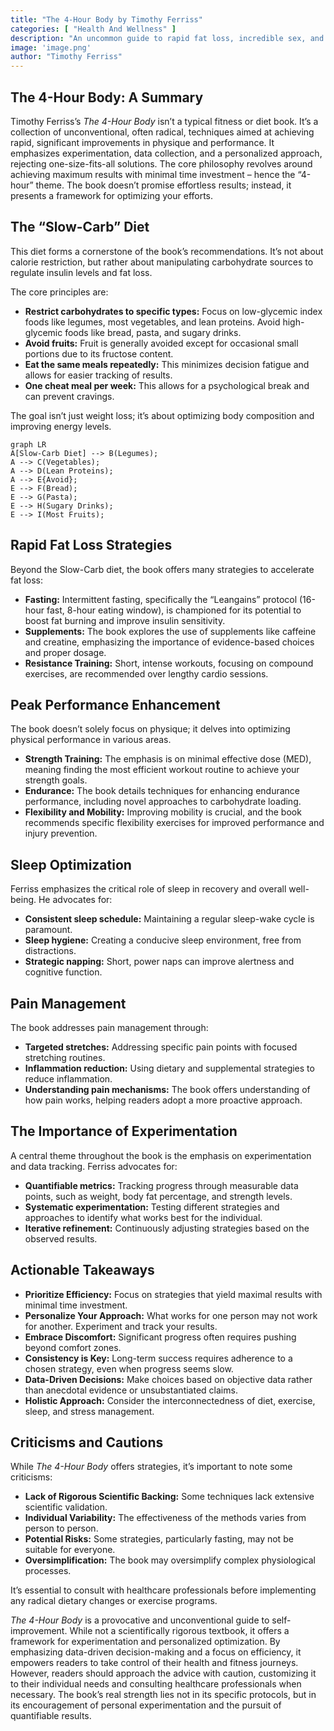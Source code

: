 ```yaml
---
title: "The 4-Hour Body by Timothy Ferriss"
categories: [ "Health And Wellness" ]
description: "An uncommon guide to rapid fat loss, incredible sex, and becoming superhuman"
image: 'image.png'
author: "Timothy Ferriss"
---
```

## The 4-Hour Body: A Summary

Timothy Ferriss's *The 4-Hour Body* isn't a typical fitness or diet book. It's a collection of unconventional, often radical, techniques aimed at achieving rapid, significant improvements in physique and performance.  It emphasizes experimentation, data collection, and a personalized approach, rejecting one-size-fits-all solutions. The core philosophy revolves around achieving maximum results with minimal time investment – hence the "4-hour" theme.  The book doesn't promise effortless results; instead, it presents a framework for optimizing your efforts.


## The "Slow-Carb" Diet

This diet forms a cornerstone of the book's recommendations. It's not about calorie restriction, but rather about manipulating carbohydrate sources to regulate insulin levels and fat loss.

The core principles are:

* **Restrict carbohydrates to specific types:**  Focus on low-glycemic index foods like legumes, most vegetables, and lean proteins. Avoid high-glycemic foods like bread, pasta, and sugary drinks.
* **Avoid fruits:** Fruit is generally avoided except for occasional small portions due to its fructose content.
* **Eat the same meals repeatedly:** This minimizes decision fatigue and allows for easier tracking of results.
* **One cheat meal per week:** This allows for a psychological break and can prevent cravings.

The goal isn't just weight loss; it's about optimizing body composition and improving energy levels.


```mermaid
graph LR
A[Slow-Carb Diet] --> B(Legumes);
A --> C(Vegetables);
A --> D(Lean Proteins);
A --> E{Avoid};
E --> F(Bread);
E --> G(Pasta);
E --> H(Sugary Drinks);
E --> I(Most Fruits);
```


## Rapid Fat Loss Strategies

Beyond the Slow-Carb diet, the book offers many strategies to accelerate fat loss:

* **Fasting:** Intermittent fasting, specifically the "Leangains" protocol (16-hour fast, 8-hour eating window), is championed for its potential to boost fat burning and improve insulin sensitivity.
* **Supplements:**  The book explores the use of supplements like caffeine and creatine, emphasizing the importance of evidence-based choices and proper dosage.
* **Resistance Training:**  Short, intense workouts, focusing on compound exercises, are recommended over lengthy cardio sessions.


## Peak Performance Enhancement

The book doesn't solely focus on physique; it delves into optimizing physical performance in various areas.

* **Strength Training:** The emphasis is on minimal effective dose (MED), meaning finding the most efficient workout routine to achieve your strength goals.
* **Endurance:**  The book details techniques for enhancing endurance performance, including novel approaches to carbohydrate loading.
* **Flexibility and Mobility:**  Improving mobility is crucial, and the book recommends specific flexibility exercises for improved performance and injury prevention.

## Sleep Optimization

Ferriss emphasizes the critical role of sleep in recovery and overall well-being.  He advocates for:

* **Consistent sleep schedule:**  Maintaining a regular sleep-wake cycle is paramount.
* **Sleep hygiene:**  Creating a conducive sleep environment, free from distractions.
* **Strategic napping:** Short, power naps can improve alertness and cognitive function.

## Pain Management

The book addresses pain management through:

* **Targeted stretches:** Addressing specific pain points with focused stretching routines.
* **Inflammation reduction:** Using dietary and supplemental strategies to reduce inflammation.
* **Understanding pain mechanisms:** The book offers understanding of how pain works, helping readers adopt a more proactive approach.


## The Importance of Experimentation

A central theme throughout the book is the emphasis on experimentation and data tracking.  Ferriss advocates for:

* **Quantifiable metrics:** Tracking progress through measurable data points, such as weight, body fat percentage, and strength levels.
* **Systematic experimentation:**  Testing different strategies and approaches to identify what works best for the individual.
* **Iterative refinement:**  Continuously adjusting strategies based on the observed results.


## Actionable Takeaways

* **Prioritize Efficiency:**  Focus on strategies that yield maximal results with minimal time investment.
* **Personalize Your Approach:** What works for one person may not work for another. Experiment and track your results.
* **Embrace Discomfort:**  Significant progress often requires pushing beyond comfort zones.
* **Consistency is Key:**  Long-term success requires adherence to a chosen strategy, even when progress seems slow.
* **Data-Driven Decisions:**  Make choices based on objective data rather than anecdotal evidence or unsubstantiated claims.
* **Holistic Approach:**  Consider the interconnectedness of diet, exercise, sleep, and stress management.


## Criticisms and Cautions

While *The 4-Hour Body* offers strategies, it's important to note some criticisms:

* **Lack of Rigorous Scientific Backing:** Some techniques lack extensive scientific validation.
* **Individual Variability:** The effectiveness of the methods varies from person to person.
* **Potential Risks:**  Some strategies, particularly fasting, may not be suitable for everyone.
* **Oversimplification:**  The book may oversimplify complex physiological processes.

It's essential to consult with healthcare professionals before implementing any radical dietary changes or exercise programs.




*The 4-Hour Body* is a provocative and unconventional guide to self-improvement. While not a scientifically rigorous textbook, it offers a framework for experimentation and personalized optimization. By emphasizing data-driven decision-making and a focus on efficiency, it empowers readers to take control of their health and fitness journeys. However, readers should approach the advice with caution, customizing it to their individual needs and consulting healthcare professionals when necessary. The book's real strength lies not in its specific protocols, but in its encouragement of personal experimentation and the pursuit of quantifiable results.


